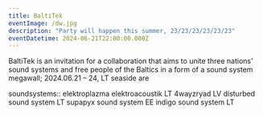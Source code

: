 ```yaml
---
title: BaltiTek
eventImage: /dw.jpg
description: "Party will happen this summer, 23/23/23/23/23/23"
eventDatetime: 2024-06-21T22:00:00.000Z
---
```


BaltiTek is an invitation for a collaboration that aims to unite three nations' sound systems and free people of the Baltics in a form of a sound system megawall; 2024.06.21 – 24, LT seaside are

soundsystems::
elektroplazma elektroacoustik LT
4wayzryad LV
disturbed sound system LT
supapyx sound system EE
indigo sound system LT
